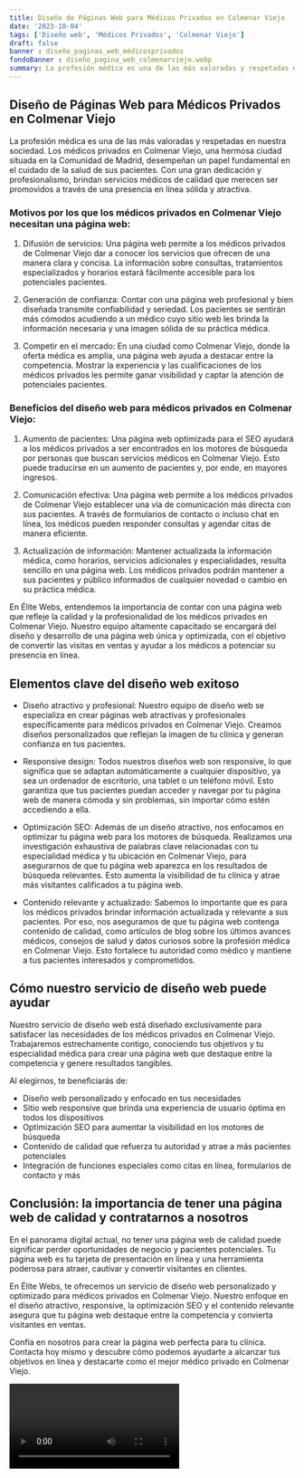 ```yaml
---
title: Diseño de Páginas Web para Médicos Privados en Colmenar Viejo
date: '2023-10-04'
tags: ['Diseño web', 'Médicos Privados', 'Colmenar Viejo']
draft: false
banner : diseño_paginas_web_médicosprivados
fondoBanner : diseño_pagina_web_colmenarviejo.webp
summary: La profesión médica es una de las más valoradas y respetadas en nuestra sociedad. Los médicos privados en Colmenar Viejo, una hermosa ciudad situada en la Comunidad de Madrid, desempeñan un papel fundamental en el cuidado de la salud de sus pacientes. Con una gran dedicación y profesionalismo, brindan servicios médicos de calidad que merecen ser promovidos a través de una presencia en línea sólida y atractiva.
---
```


## Diseño de Páginas Web para Médicos Privados en Colmenar Viejo

La profesión médica es una de las más valoradas y respetadas en nuestra sociedad. Los médicos privados en Colmenar Viejo, una hermosa ciudad situada en la Comunidad de Madrid, desempeñan un papel fundamental en el cuidado de la salud de sus pacientes. Con una gran dedicación y profesionalismo, brindan servicios médicos de calidad que merecen ser promovidos a través de una presencia en línea sólida y atractiva.

### Motivos por los que los médicos privados en Colmenar Viejo necesitan una página web:

1. Difusión de servicios: Una página web permite a los médicos privados de Colmenar Viejo dar a conocer los servicios que ofrecen de una manera clara y concisa. La información sobre consultas, tratamientos especializados y horarios estará fácilmente accesible para los potenciales pacientes.

2. Generación de confianza: Contar con una página web profesional y bien diseñada transmite confiabilidad y seriedad. Los pacientes se sentirán más cómodos acudiendo a un médico cuyo sitio web les brinda la información necesaria y una imagen sólida de su práctica médica.

3. Competir en el mercado: En una ciudad como Colmenar Viejo, donde la oferta médica es amplia, una página web ayuda a destacar entre la competencia. Mostrar la experiencia y las cualificaciones de los médicos privados les permite ganar visibilidad y captar la atención de potenciales pacientes.

### Beneficios del diseño web para médicos privados en Colmenar Viejo:

1. Aumento de pacientes: Una página web optimizada para el SEO ayudará a los médicos privados a ser encontrados en los motores de búsqueda por personas que buscan servicios médicos en Colmenar Viejo. Esto puede traducirse en un aumento de pacientes y, por ende, en mayores ingresos.

2. Comunicación efectiva: Una página web permite a los médicos privados de Colmenar Viejo establecer una vía de comunicación más directa con sus pacientes. A través de formularios de contacto o incluso chat en línea, los médicos pueden responder consultas y agendar citas de manera eficiente.

3. Actualización de información: Mantener actualizada la información médica, como horarios, servicios adicionales y especialidades, resulta sencillo en una página web. Los médicos privados podrán mantener a sus pacientes y público informados de cualquier novedad o cambio en su práctica médica.

En Élite Webs, entendemos la importancia de contar con una página web que refleje la calidad y la profesionalidad de los médicos privados en Colmenar Viejo. Nuestro equipo altamente capacitado se encargará del diseño y desarrollo de una página web única y optimizada, con el objetivo de convertir las visitas en ventas y ayudar a los médicos a potenciar su presencia en línea.

<GifSeo />

<Cta />

## Elementos clave del diseño web exitoso

- Diseño atractivo y profesional: Nuestro equipo de diseño web se especializa en crear páginas web atractivas y profesionales específicamente para médicos privados en Colmenar Viejo. Creamos diseños personalizados que reflejan la imagen de tu clínica y generan confianza en tus pacientes.

- Responsive design: Todos nuestros diseños web son responsive, lo que significa que se adaptan automáticamente a cualquier dispositivo, ya sea un ordenador de escritorio, una tablet o un teléfono móvil. Esto garantiza que tus pacientes puedan acceder y navegar por tu página web de manera cómoda y sin problemas, sin importar cómo estén accediendo a ella.

- Optimización SEO: Además de un diseño atractivo, nos enfocamos en optimizar tu página web para los motores de búsqueda. Realizamos una investigación exhaustiva de palabras clave relacionadas con tu especialidad médica y tu ubicación en Colmenar Viejo, para asegurarnos de que tu página web aparezca en los resultados de búsqueda relevantes. Esto aumenta la visibilidad de tu clínica y atrae más visitantes calificados a tu página web.

- Contenido relevante y actualizado: Sabemos lo importante que es para los médicos privados brindar información actualizada y relevante a sus pacientes. Por eso, nos aseguramos de que tu página web contenga contenido de calidad, como artículos de blog sobre los últimos avances médicos, consejos de salud y datos curiosos sobre la profesión médica en Colmenar Viejo. Esto fortalece tu autoridad como médico y mantiene a tus pacientes interesados y comprometidos.

## Cómo nuestro servicio de diseño web puede ayudar

Nuestro servicio de diseño web está diseñado exclusivamente para satisfacer las necesidades de los médicos privados en Colmenar Viejo. Trabajaremos estrechamente contigo, conociendo tus objetivos y tu especialidad médica para crear una página web que destaque entre la competencia y genere resultados tangibles.

Al elegirnos, te beneficiarás de:

- Diseño web personalizado y enfocado en tus necesidades
- Sitio web responsive que brinda una experiencia de usuario óptima en todos los dispositivos
- Optimización SEO para aumentar la visibilidad en los motores de búsqueda
- Contenido de calidad que refuerza tu autoridad y atrae a más pacientes potenciales
- Integración de funciones especiales como citas en línea, formularios de contacto y más

## Conclusión: la importancia de tener una página web de calidad y contratarnos a nosotros

En el panorama digital actual, no tener una página web de calidad puede significar perder oportunidades de negocio y pacientes potenciales. Tu página web es tu tarjeta de presentación en línea y una herramienta poderosa para atraer, cautivar y convertir visitantes en clientes.

En Élite Webs, te ofrecemos un servicio de diseño web personalizado y optimizado para médicos privados en Colmenar Viejo. Nuestro enfoque en el diseño atractivo, responsive, la optimización SEO y el contenido relevante asegura que tu página web destaque entre la competencia y convierta visitantes en ventas.

Confía en nosotros para crear la página web perfecta para tu clínica. Contacta hoy mismo y descubre cómo podemos ayudarte a alcanzar tus objetivos en línea y destacarte como el mejor médico privado en Colmenar Viejo.

<Video />

<CtaBot job='Médicos Privados' city='Colmenar Viejo'/>

<Gmaps query='Colmenar Viejo+españa+maps' />